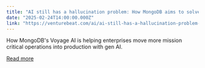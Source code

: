```yaml
---
title: "AI still has a hallucination problem: How MongoDB aims to solve it with advanced rerankers and embedding models"
date: "2025-02-24T14:00:00.000Z"
link: "https://venturebeat.com/ai/ai-still-has-a-hallucination-problem-how-mongodb-aims-to-solve-it-with-advanced-rerankers-and-embedding-models/"
---
```


How MongoDB's Voyage AI is helping enterprises move more mission critical operations into production with gen AI.

[Read more](https://venturebeat.com/ai/ai-still-has-a-hallucination-problem-how-mongodb-aims-to-solve-it-with-advanced-rerankers-and-embedding-models/)
